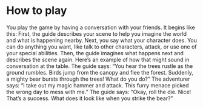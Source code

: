 # How to play

You play the game by having a
conversation with your friends. It
begins like this:
First, the guide describes your
scene to help you imagine the world
and what is happening nearby.
Next, you say what your character
does. You can do anything you
want, like talk to other characters,
attack, or use one of your special
abilities. Then, the guide imagines
what happens next and describes
the scene again.
Here’s an example of how that
might sound in conversation at the
table.
The guide says: “You hear the trees
rustle as the ground rumbles. Birds
jump from the canopy and flee the
forest. Suddenly, a mighty bear
bursts through the trees! What do
you do?”
The adventurer says: “I take out
my magic hammer and attack. This
furry menace picked the wrong day
to mess with me.”
The guide says: “Okay, roll the
die. Nice! That’s a success. What
does it look like when you strike the
bear?”